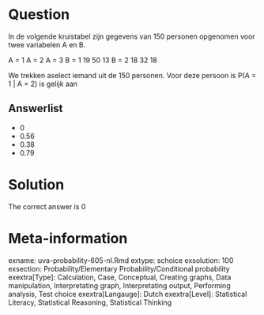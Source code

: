 Question
========

In de volgende kruistabel zijn gegevens van 150 personen opgenomen voor twee variabelen A en B.

A = 1 A = 2 A = 3
B = 1 19 50 13
B = 2 18 32 18

We trekken aselect iemand uit de 150 personen. Voor deze persoon is P(A = 1 | A = 2) is gelijk aan

Answerlist
----------
* 0
* 0.56
* 0.38
* 0.79

Solution
========

The correct answer is  0

Meta-information
================
exname: uva-probability-605-nl.Rmd
extype: schoice
exsolution: 100
exsection: Probability/Elementary Probability/Conditional probability
exextra[Type]: Calculation, Case, Conceptual, Creating graphs, Data manipulation, Interpretating graph, Interpretating output, Performing analysis, Test choice
exextra[Langauge]: Dutch
exextra[Level]: Statistical Literacy, Statistical Reasoning, Statistical Thinking

